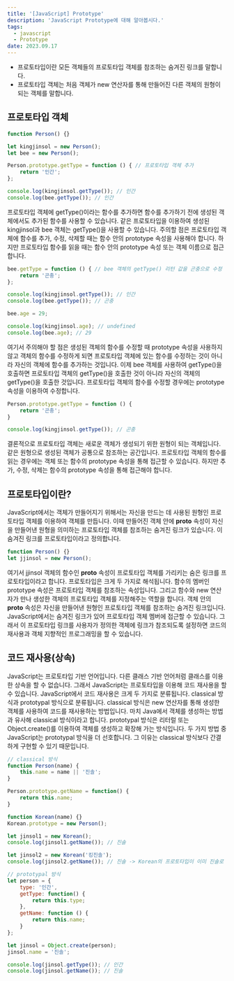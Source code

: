 ```yaml
---
title: '[JavaScript] Prototype'
description: 'JavaScript Prototype에 대해 알아봅시다.'
tags:
  - javascript
  - Prototype
date: 2023.09.17
---
```


- 프로토타입이란 모든 객체들의 프로토타입 객체를 참조하는 숨겨진 링크를 말합니다.
- 프로토타입 객체는 처음 객체가 new 연산자를 통해 만들어진 다른 객체의 원형이 되는 객체를 말합니다.

## 프로토타입 객체



```jsx
function Person() {}

let kingjinsol = new Person();
let bee = new Person();

Person.prototype.getType = function () { // 프로토타입 객체 추가
	return '인간';
};

console.log(kingjinsol.getType()); // 인간
console.log(bee.getType()); // 인간
```

프로토타입 객체에 getType()이라는 함수를 추가하면 함수를 추가하기 전에 생성된 객체에서도 추가된 함수를 사용할 수 있습니다. 같은 프로토타입을 이용하여 생성된 kingjinsol과 bee 객체는 getType()을 사용할 수 있습니다.
주의할 점은 프로토타입 객체에 함수를 추가, 수정, 삭제할 때는 함수 안의 prototype 속성을 사용해야 합니다. 하지만 프로토타입 함수를 읽을 때는 함수 안의 prototype 속성 또는 객체 이름으로 접근합니다.

```jsx
bee.getType = function () { // bee 객체의 getType() 리턴 값을 곤충으로 수정
	return '곤충';
};

console.log(kingjinsol.getType()); // 인간
console.log(bee.getType()); // 곤충

bee.age = 29;

console.log(kingjinsol.age); // undefined
console.log(bee.age); // 29
```

여기서 주의해야 할 점은 생성된 객체의 함수를 수정할 때 prototype 속성을 사용하지 않고 객체의 함수를 수정하게 되면 프로토타입 객체에 있는 함수를 수정하는 것이 아니라 자신의 객체에 함수를 추가하는 것입니다.
이제 bee 객체를 사용하여 getType()을 호출하면 프로토타입 객체의 getType()을 호출한 것이 아니라 자신의 객체의 getType()을 호출한 것입니다.
프로토타입 객체의 함수를 수정할 경우에는 prototype 속성을 이용하여 수정합니다.

```jsx
Person.prototype.getType = function () {
	return '곤충';
}

console.log(kingjinsol.getType()); // 곤충
```

결론적으로 프로토타입 객체는 새로운 객체가 생성되기 위한 원형이 되는 객체입니다. 같은 원형으로 생성된 객체가 공통으로 참조하는 공간입니다.
프로토타입 객체의 함수를 읽는 경우에는 객체 또는 함수의 prototype 속성을 통해 접근할 수 있습니다. 하지만 추가, 수정, 삭제는 함수의 prototype 속성을 통해 접근해야 합니다.

## 프로토타입이란?



JavaScript에서는 객체가 만들어지기 위해서는 자신을 만드는 데 사용된 원형인 프로토타입 객체를 이용하여 객체를 만듭니다. 이때 만들어진 객체 안에 __proto__ 속성이 자신을 만들어낸 원형을 의미하는 프로토타입 객체를 참조하는 숨겨진 링크가 있습니다. 이 숨겨진 링크를 프로토타입이라고 정의합니다.

```jsx
function Person() {}
let jjinsol = new Person();
```

여기서 jjinsol 객체의 함수인 __proto__ 속성이 프로토타입 객체를 가리키는 숨은 링크를 프로토타입이라고 합니다.
프로토타입은 크게 두 가지로 해석됩니다. 함수의 멤버인 prototype 속성은 프로토타입 객체를 참조하는 속성입니다. 그리고 함수와 new 연산자가 만나 생성한 객체의 프로토타입 객체를 지정해주는 역할을 합니다. 객체 안의 __proto__ 속성은 자신을 만들어낸 원형인 프로토타입 객체를 참조하는 숨겨진 링크입니다.
JavaScript에서는 숨겨진 링크가 있어 프로토타입 객체 멤버에 접근할 수 있습니다. 그래서 이 프로토타입 링크를 사용자가 정의한 객체에 링크가 참조되도록 설정하면 코드의 재사용과 객체 지향적인 프로그래밍을 할 수 있습니다.

## 코드 재사용(상속)



JavaScript는 프로토타입 기반 언어입니다. 다른 클래스 기반 언어처럼 클래스를 이용한 상속을 할 수 없습니다. 그래서 JavaScript는 프로토타입을 이용해 코드 재사용을 할 수 있습니다.
JavaScript에서 코드 재사용은 크게 두 가지로 분류됩니다. classical 방식과 prototypal 방식으로 분류됩니다.
classical 방식은 new 연산자를 통해 생성한 객체를 사용하여 코드를 재사용하는 방법입니다. 마치 Java에서 객체를 생성하는 방법과 유사해 classical 방식이라고 합니다.
prototypal 방식은 리터럴 또는 Object.create()를 이용하여 객체를 생성하고 확장해 가는 방식입니다.
두 가지 방법 중 JavaScript는 prototypal 방식을 더 선호합니다. 그 이유는 classical 방식보다 간결하게 구현할 수 있기 때문입니다.

```jsx
// classical 방식
function Person(name) {
	this.name = name || '진솔';
}

Person.prototype.getName = function() {
	return this.name;
}

function Korean(name) {}
Korean.prototype = new Person();

let jinsol1 = new Korean();
console.log(jinsol1.getName()); // 진솔

let jinsol2 = new Korean('킹진솔');
console.log(jinsol2.getName()); // 진솔 -> Korean의 프로토타입이 이미 진솔로 정해져있음

// prototypal 방식
let person = {
	type: '인간',
	getType: function() {
		return this.type;
	},
	getName: function () {
		return this.name;
	}
};

let jinsol = Object.create(person);
jinsol.name = '진솔';

console.log(jinsol.getType()); // 인간
console.log(jinsol.getName()); // 진솔
```